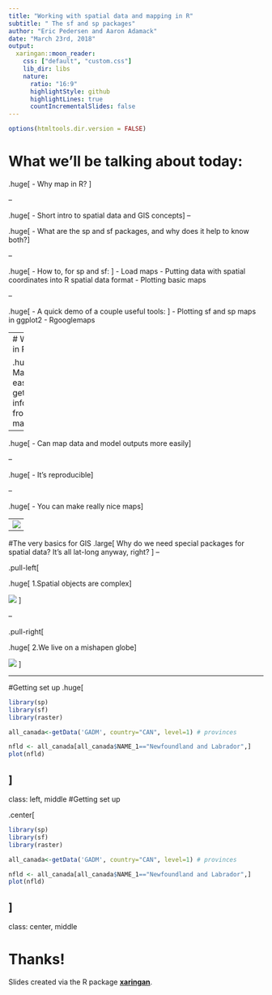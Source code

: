 ```yaml
---
title: "Working with spatial data and mapping in R"
subtitle: " The sf and sp packages"
author: "Eric Pedersen and Aaron Adamack"
date: "March 23rd, 2018"
output:
  xaringan::moon_reader:
    css: ["default", "custom.css"]
    lib_dir: libs
    nature:
      ratio: "16:9"
      highlightStyle: github
      highlightLines: true
      countIncrementalSlides: false
---
```


```r
options(htmltools.dir.version = FALSE)
```

# What we'll be talking about today:
.huge[
- Why map in R? 
]

--

.huge[
- Short intro to spatial data and GIS concepts
]
--

.huge[
- What are the sp and sf packages, and why does it help to know both?
]

--

.huge[
- How to, for sp and sf: 
]
  - Load maps
  - Putting data with spatial coordinates into R spatial data format
  - Plotting basic maps

--

.huge[
- A quick demo of a couple useful tools: 
]
  - Plotting sf and sp maps in ggplot2
  - Rgooglemaps
  
---
# Why map in R?

.huge[
- Makes it easier to get information from maps
]

--

.huge[
- Can map data and model outputs more easily
]

--

.huge[
- It's reproducible]

--

.huge[
- You can make really nice maps]


---
![](figures/bike_ggplot.png)



---

#The very basics for GIS
.large[
Why do we need special packages for spatial data? It's all lat-long anyway, right? 
]
--

.pull-left[

.huge[ 
1.Spatial objects are complex
]

![](figures/geometry_types.png)
]

--

.pull-right[

.huge[ 
2.We live on a mishapen globe
]

![](figures/Earth_Gravitational_Model_1996.png)
]

---

#Getting set up
.huge[
```r
library(sp)
library(sf)
library(raster)

all_canada<-getData('GADM', country="CAN", level=1) # provinces

nfld <- all_canada[all_canada$NAME_1=="Newfoundland and Labrador",]
plot(nfld)
```
]
---
class: left, middle
#Getting set up

.center[
```r
library(sp)
library(sf)
library(raster)

all_canada<-getData('GADM', country="CAN", level=1) # provinces

nfld <- all_canada[all_canada$NAME_1=="Newfoundland and Labrador",]
plot(nfld)
```
]
---

class: center, middle

# Thanks!

Slides created via the R package [**xaringan**](https://github.com/yihui/xaringan).



